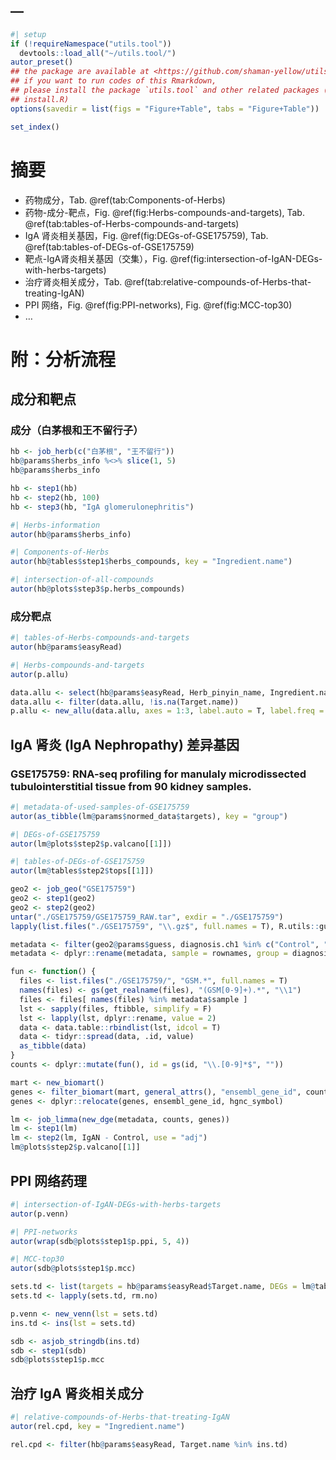 ---
---

```r
#| setup
if (!requireNamespace("utils.tool"))
  devtools::load_all("~/utils.tool/")
autor_preset()
## the package are available at <https://github.com/shaman-yellow/utils.tool>
## if you want to run codes of this Rmarkdown,
## please install the package `utils.tool` and other related packages (run
## install.R)
options(savedir = list(figs = "Figure+Table", tabs = "Figure+Table"))
```

```r
set_index()
```

# 摘要 {#abstract}

- 药物成分，Tab. \@ref(tab:Components-of-Herbs)
- 药物-成分-靶点，Fig. \@ref(fig:Herbs-compounds-and-targets), Tab. \@ref(tab:tables-of-Herbs-compounds-and-targets)
- IgA 肾炎相关基因，Fig. \@ref(fig:DEGs-of-GSE175759), Tab. \@ref(tab:tables-of-DEGs-of-GSE175759)
- 靶点-IgA肾炎相关基因（交集），Fig. \@ref(fig:intersection-of-IgAN-DEGs-with-herbs-targets)
- 治疗肾炎相关成分，Tab. \@ref(tab:relative-compounds-of-Herbs-that-treating-IgAN)
- PPI 网络，Fig. \@ref(fig:PPI-networks), Fig. \@ref(fig:MCC-top30)
- ...

# 附：分析流程 {#workflow}

## 成分和靶点

### 成分（白茅根和王不留行子）

```r
hb <- job_herb(c("白茅根", "王不留行"))
hb@params$herbs_info %<>% slice(1, 5)
hb@params$herbs_info

hb <- step1(hb)
hb <- step2(hb, 100)
hb <- step3(hb, "IgA glomerulonephritis")
```

```r
#| Herbs-information
autor(hb@params$herbs_info)
```

```r
#| Components-of-Herbs
autor(hb@tables$step1$herbs_compounds, key = "Ingredient.name")
```

```r
#| intersection-of-all-compounds
autor(hb@plots$step3$p.herbs_compounds)
```

### 成分靶点

```r
#| tables-of-Herbs-compounds-and-targets
autor(hb@params$easyRead)
```

```r
#| Herbs-compounds-and-targets
autor(p.allu)
```

```r
data.allu <- select(hb@params$easyRead, Herb_pinyin_name, Ingredient.name, Target.name)
data.allu <- filter(data.allu, !is.na(Target.name))
p.allu <- new_allu(data.allu, axes = 1:3, label.auto = T, label.freq = 20)
```

## IgA 肾炎 (IgA Nephropathy) 差异基因

### GSE175759: RNA-seq profiling for manulaly microdissected tubulointerstitial tissue from 90 kidney samples.

```r
#| metadata-of-used-samples-of-GSE175759
autor(as_tibble(lm@params$normed_data$targets), key = "group")
```

```r
#| DEGs-of-GSE175759
autor(lm@plots$step2$p.valcano[[1]])
```

```r
#| tables-of-DEGs-of-GSE175759
autor(lm@tables$step2$tops[[1]])
```

```r
geo2 <- job_geo("GSE175759")
geo2 <- step1(geo2)
geo2 <- step2(geo2)
untar("./GSE175759/GSE175759_RAW.tar", exdir = "./GSE175759")
lapply(list.files("./GSE175759", "\\.gz$", full.names = T), R.utils::gunzip)
```

```r
metadata <- filter(geo2@params$guess, diagnosis.ch1 %in% c("Control", "IgAN"), technical.outlier.ch1 == "No")
metadata <- dplyr::rename(metadata, sample = rownames, group = diagnosis.ch1)

fun <- function() {
  files <- list.files("./GSE175759/", "GSM.*", full.names = T)
  names(files) <- gs(get_realname(files), "(GSM[0-9]+).*", "\\1")
  files <- files[ names(files) %in% metadata$sample ]
  lst <- sapply(files, ftibble, simplify = F)
  lst <- lapply(lst, dplyr::rename, value = 2)
  data <- data.table::rbindlist(lst, idcol = T)
  data <- tidyr::spread(data, .id, value)
  as_tibble(data)
}
counts <- dplyr::mutate(fun(), id = gs(id, "\\.[0-9]*$", ""))

mart <- new_biomart()
genes <- filter_biomart(mart, general_attrs(), "ensembl_gene_id", counts$id)
genes <- dplyr::relocate(genes, ensembl_gene_id, hgnc_symbol)
```

```r
lm <- job_limma(new_dge(metadata, counts, genes))
lm <- step1(lm)
lm <- step2(lm, IgAN - Control, use = "adj")
lm@plots$step2$p.valcano[[1]]
```

## PPI 网络药理

```r
#| intersection-of-IgAN-DEGs-with-herbs-targets
autor(p.venn)
```

```r
#| PPI-networks
autor(wrap(sdb@plots$step1$p.ppi, 5, 4))
```

```r
#| MCC-top30
autor(sdb@plots$step1$p.mcc)
```

```r
sets.td <- list(targets = hb@params$easyRead$Target.name, DEGs = lm@tables$step2$tops[[1]]$hgnc_symbol)
sets.td <- lapply(sets.td, rm.no)

p.venn <- new_venn(lst = sets.td)
ins.td <- ins(lst = sets.td)
```

```r
sdb <- asjob_stringdb(ins.td)
sdb <- step1(sdb)
sdb@plots$step1$p.mcc
```

## 治疗 IgA 肾炎相关成分

```r
#| relative-compounds-of-Herbs-that-treating-IgAN
autor(rel.cpd, key = "Ingredient.name")
```

```r
rel.cpd <- filter(hb@params$easyRead, Target.name %in% ins.td)
```
